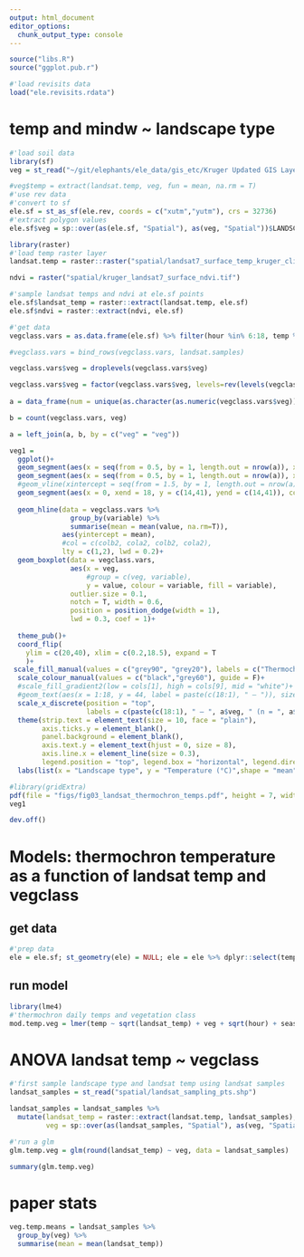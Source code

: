 ```yaml
---
output: html_document
editor_options: 
  chunk_output_type: console
---
```

```r
source("libs.R")
source("ggplot.pub.r")
```

```r
#'load revisits data
load("ele.revisits.rdata")
```

# temp and mindw ~ landscape type

```r
#'load soil data
library(sf)
veg = st_read("~/git/elephants/ele_data/gis_etc/Kruger Updated GIS Layers/landscapes_gertenbach1983.shp")

#veg$temp = extract(landsat.temp, veg, fun = mean, na.rm = T)
#'use rev data
#'convert to sf
ele.sf = st_as_sf(ele.rev, coords = c("xutm","yutm"), crs = 32736)
#'extract polygon values
ele.sf$veg = sp::over(as(ele.sf, "Spatial"), as(veg, "Spatial"))$LANDSCAPE
```

```r
library(raster)
#'load temp raster layer
landsat.temp = raster::raster("spatial/landsat7_surface_temp_kruger_clip.tif")

ndvi = raster("spatial/kruger_landsat7_surface_ndvi.tif")

#'sample landsat temps and ndvi at ele.sf points
ele.sf$landsat_temp = raster::extract(landsat.temp, ele.sf)
ele.sf$ndvi = raster::extract(ndvi, ele.sf)
```

```r
#'get data
vegclass.vars = as.data.frame(ele.sf) %>% filter(hour %in% 6:18, temp %in% c(14:40)) %>% dplyr::select(veg, temp, landsat_temp, season2) %>% melt(id.vars = c("veg","season2")) %>% filter(!is.na(veg)) 

#vegclass.vars = bind_rows(vegclass.vars, landsat.samples)

vegclass.vars$veg = droplevels(vegclass.vars$veg)

vegclass.vars$veg = factor(vegclass.vars$veg, levels=rev(levels(vegclass.vars$veg)))
  
a = data_frame(num = unique(as.character(as.numeric(vegclass.vars$veg))), y = -2, variable = "mindw", veg = (unique(vegclass.vars$veg))) %>% arrange(veg)

b = count(vegclass.vars, veg)

a = left_join(a, b, by = c("veg" = "veg"))
```

```r
veg1 = 
  ggplot()+
  geom_segment(aes(x = seq(from = 0.5, by = 1, length.out = nrow(a)), xend = seq(from = 0.5, by = 1, length.out = nrow(a)), y = 14, yend = 15), lwd = 0.3, col = "grey")+
  geom_segment(aes(x = seq(from = 0.5, by = 1, length.out = nrow(a)), xend = seq(from = 0.5, by = 1, length.out = nrow(a)), y = 40.5, yend = 41), lwd = 0.3, col = "grey")+
  #geom_vline(xintercept = seq(from = 1.5, by = 1, length.out = nrow(a)), y = 35,lwd = 0.2,lty = 1,alpha = 1, col = "grey")+
  geom_segment(aes(x = 0, xend = 18, y = c(14,41), yend = c(14,41)), col = "grey", lwd = 0.3)+
  
  geom_hline(data = vegclass.vars %>% 
               group_by(variable) %>% 
               summarise(mean = mean(value, na.rm=T)), 
             aes(yintercept = mean),
             #col = c(colb2, cola2, colb2, cola2), 
             lty = c(1,2), lwd = 0.2)+
  geom_boxplot(data = vegclass.vars,
               aes(x = veg, 
                   #group = c(veg, variable), 
                   y = value, colour = variable, fill = variable), 
               outlier.size = 0.1, 
               notch = T, width = 0.6, 
               position = position_dodge(width = 1),
               lwd = 0.3, coef = 1)+
  
  theme_pub()+
  coord_flip(
    ylim = c(20,40), xlim = c(0.2,18.5), expand = T
    )+
 scale_fill_manual(values = c("grey90", "grey20"), labels = c("Thermochron (6 AM - 6 PM)","LANDSAT-7"))+
  scale_colour_manual(values = c("black","grey60"), guide = F)+
  #scale_fill_gradient2(low = cols[1], high = cols[9], mid = "white")+
  #geom_text(aes(x = 1:18, y = 44, label = paste(c(18:1), " – ")), size = 3)+
  scale_x_discrete(position = "top",
                   labels = c(paste(c(18:1), " – ", a$veg, " (n = ", a$n, ")", sep = "")))+
  theme(strip.text = element_text(size = 10, face = "plain"),
        axis.ticks.y = element_blank(),
        panel.background = element_blank(),
        axis.text.y = element_text(hjust = 0, size = 8),
        axis.line.x = element_line(size = 0.3),
        legend.position = "top", legend.box = "horizontal", legend.direction = "horizontal",legend.key = element_blank(), legend.justification = "right")+
  labs(list(x = "Landscape type", y = "Temperature (°C)",shape = "mean", fill = NULL, colour = NULL))
```

```r
#library(gridExtra)
pdf(file = "figs/fig03_landsat_thermochron_temps.pdf", height = 7, width = 7.087)
veg1

dev.off()
```

# Models: thermochron temperature as a function of landsat temp and vegclass

## get data

```r

#'prep data
ele = ele.sf; st_geometry(ele) = NULL; ele = ele %>% dplyr::select(temp, veg, id, hour, season2, landsat_temp, mindw, waterdiff) %>% mutate(id = as.factor(id)) %>% filter(hour %in% 6:18, temp %in% c(14:40))
```

## run model

```r
library(lme4)
#'thermochron daily temps and vegetation class
mod.temp.veg = lmer(temp ~ sqrt(landsat_temp) + veg + sqrt(hour) + season2 + (1|id), data = ele)
```

# ANOVA landsat temp ~ vegclass

```r
#'first sample landscape type and landsat temp using landsat samples
landsat_samples = st_read("spatial/landsat_sampling_pts.shp")

landsat_samples = landsat_samples %>% 
  mutate(landsat_temp = raster::extract(landsat.temp, landsat_samples),
         veg = sp::over(as(landsat_samples, "Spatial"), as(veg, "Spatial"))$LANDSCAPE)

#'run a glm
glm.temp.veg = glm(round(landsat_temp) ~ veg, data = landsat_samples)

summary(glm.temp.veg)
```

# paper stats

```r
veg.temp.means = landsat_samples %>% 
  group_by(veg) %>% 
  summarise(mean = mean(landsat_temp))
```

